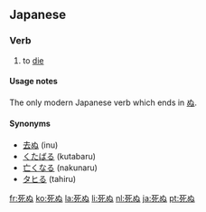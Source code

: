 ==Japanese==
{{ja-kanjitab|[[死]]}}
===Verb===
{{ja-verb|kk|type=1|tr=intrans|hira=しぬ|rom=shinu}}
# to [[die]]

====Usage notes====
The only modern Japanese verb which ends in [[ぬ]].

{{ja-go-nu|死|し|shi}}

====Synonyms====
* [[去ぬ]] (inu)
* [[くたばる]] (kutabaru)
* [[亡くなる]] (nakunaru)
* [[タヒる]] (tahiru)

[[fr:死ぬ]]
[[ko:死ぬ]]
[[la:死ぬ]]
[[li:死ぬ]]
[[nl:死ぬ]]
[[ja:死ぬ]]
[[pt:死ぬ]]